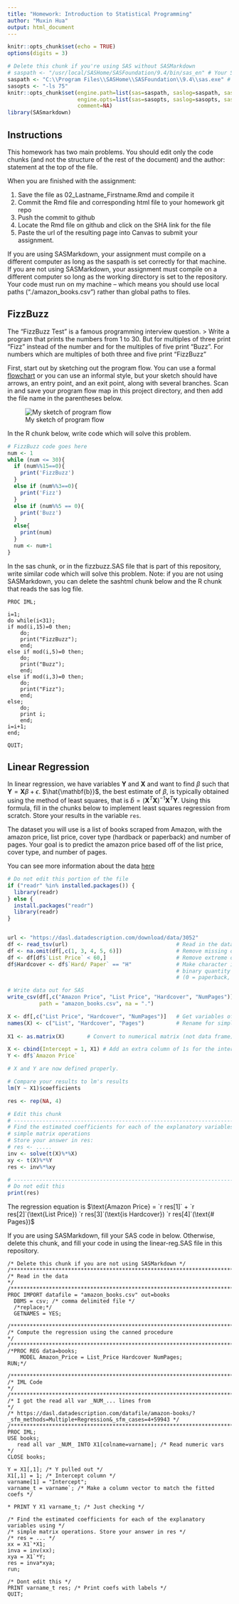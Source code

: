```yaml
---
title: "Homework: Introduction to Statistical Programming"
author: "Muxin Hua"
output: html_document
---
```


```r
knitr::opts_chunk$set(echo = TRUE)
options(digits = 3)
```

```r
# Delete this chunk if you're using SAS without SASMarkdown
# saspath <- "/usr/local/SASHome/SASFoundation/9.4/bin/sas_en" # Your SAS path goes here
saspath <- "C:\\Program Files\\SASHome\\SASFoundation\\9.4\\sas.exe" # Your SAS path goes here
sasopts <- "-ls 75"
knitr::opts_chunk$set(engine.path=list(sas=saspath, saslog=saspath, sashtml=saspath),
                      engine.opts=list(sas=sasopts, saslog=sasopts, sashtml=sasopts), 
                      comment=NA)
library(SASmarkdown)
```
## Instructions
This homework has two main problems. You should edit only the code chunks (and not the structure of the rest of the document) and the author: statement at the top of the file. 

When you are finished with the assignment: 

1. Save the file as 02_Lastname_Firstname.Rmd and compile it
2. Commit the Rmd file and corresponding html file to your homework git repo
3. Push the commit to github
4. Locate the Rmd file on github and click on the SHA link for the file
5. Paste the url of the resulting page into Canvas to submit your assignment.

If you are using SASMarkdown, your assignment must compile on a different computer as long as the saspath is set correctly for that machine.
If you are not using SASMarkdown, your assignment must compile on a different computer so long as the working directory is set to the repository. Your code must run on my machine -- which means you should use local paths ("./amazon_books.csv") rather than global paths to files.

## FizzBuzz

The "FizzBuzz Test" is a famous programming interview question. 
> Write a program that prints the numbers from 1 to 30. But for multiples of three print “Fizz” instead of the number and for the multiples of five print “Buzz”. For numbers which are multiples of both three and five print "FizzBuzz"

First, start out by sketching out the program flow. You can use a formal [flowchart](https://www.programiz.com/article/flowchart-programming) or you can use an informal style, but your sketch should have arrows, an entry point, and an exit point, along with several branches. Scan in and save your program flow map in this project directory, and then add the file name in the parentheses below.

![My sketch of program flow](./Flowchart.jpg)

In the R chunk below, write code which will solve this problem. 

```r

# FizzBuzz code goes here
num <- 1
while (num <= 30){
  if (num%%15==0){
    print('FizzBuzz')
  }
  else if (num%%3==0){
    print('Fizz')
  }
  else if (num%%5 == 0){
    print('Buzz')
  }
  else{
    print(num)
  }
  num <- num+1
}

```

In the sas chunk, or in the fizzbuzz.SAS file that is part of this repository, write similar code which will solve this problem. Note: if you are not using SASMarkdown, you can delete the sashtml chunk below and the R chunk that reads the sas log file. 

```sas
PROC IML;

i=1;
do while(i<31);
if mod(i,15)=0 then;
	do;
	print("FizzBuzz");
	end;
else if mod(i,5)=0 then;
	do;
	print("Buzz");
	end;
else if mod(i,3)=0 then;
	do;
	print("Fizz");
	end;
else;
	do;
	print i;
	end;
i=i+1;
end;

QUIT;
```

## Linear Regression

In linear regression, we have variables $\mathbf{Y}$ and $\mathbf{X}$ and want to find $\beta$ such that $\mathbf{Y} = \mathbf{X}\beta + \epsilon$. $\hat{\mathbf{b}}$, the best estimate of $\beta$, is typically obtained using the method of least squares, that is $\hat b = (\mathbf{X}^{T}\mathbf{X})^{-1}\mathbf{X}^T\mathbf{Y}$. Using this formula, fill in the chunks below to implement least squares regression from scratch. Store your results in the variable `res`.

The dataset you will use is a list of books scraped from Amazon, with the amazon price, list price, cover type (hardback or paperback) and number of pages. Your goal is to predict the amazon price based off of the list price, cover type, and number of pages.

You can see more information about the data [here](https://dasl.datadescription.com/datafile/amazon-books/?_sfm_methods=Multiple+Regression&_sfm_cases=4+59943)

```r
# Do not edit this portion of the file
if ("readr" %in% installed.packages()) {
  library(readr)
} else {
  install.packages("readr")
  library(readr)
}


url <- "https://dasl.datadescription.com/download/data/3052"
df <- read_tsv(url)                                  # Read in the data
df <- na.omit(df[,c(1, 3, 4, 5, 6)])                 # Remove missing observations
df <- df[df$`List Price` < 60,]                      # Remove extreme observations
df$Hardcover <- df$`Hard/ Paper` == "H"              # Make character into
                                                     # binary quantity 
                                                     # (0 = paperback, 1 = hardcover)

# Write data out for SAS
write_csv(df[,c("Amazon Price", "List Price", "Hardcover", "NumPages")], 
          path = "amazon_books.csv", na = ".")

X <- df[,c("List Price", "Hardcover", "NumPages")]   # Get variables of interest
names(X) <- c("List", "Hardcover", "Pages")          # Rename for simplicity
                                                     
X1 <- as.matrix(X)       # Convert to numerical matrix (not data frame)

X <- cbind(Intercept = 1, X1) # Add an extra column of 1s for the intercept
Y <- df$`Amazon Price`

# X and Y are now defined properly.

# Compare your results to lm's results
lm(Y ~ X1)$coefficients

res <- rep(NA, 4)
```

```r
# Edit this chunk
# ------------------------------------------------------------------------------
# Find the estimated coefficients for each of the explanatory variables using 
# simple matrix operations
# Store your answer in res: 
# res <- .....
inv <- solve(t(X)%*%X)
xy <- t(X)%*%Y
res <- inv%*%xy

# ------------------------------------------------------------------------------
# Do not edit this
print(res) 
```

The regression equation is $\text{Amazon Price} = `r res[1]` + `r res[2]`(\text{List Price}) `r res[3]`(\text{is Hardcover})  `r res[4]`(\text{# Pages})$


If you are using SASMarkdown, fill your SAS code in below. Otherwise, delete this chunk, and fill your code in using the linear-reg.SAS file in this repository.
```sas
/* Delete this chunk if you are not using SASMarkdown */
/********************************************************************************/
/* Read in the data                                                             */
/********************************************************************************/
PROC IMPORT datafile = "amazon_books.csv" out=books
  DBMS = csv; /* comma delimited file */
  /*replace;*/
  GETNAMES = YES;
  
/********************************************************************************/
/* Compute the regression using the canned procedure                            */
/********************************************************************************/
/*PROC REG data=books;
    MODEL Amazon_Price = List_Price Hardcover NumPages;
RUN;*/

/********************************************************************************/
/* IML Code                                                                     */
/********************************************************************************/
/* I got the read all var _NUM_... lines from                                   */
/* https://dasl.datadescription.com/datafile/amazon-books/?_sfm_methods=Multiple+Regression&_sfm_cases=4+59943 */
/********************************************************************************/
PROC IML;
USE books;
   read all var _NUM_ INTO X1[colname=varname]; /* Read numeric vars */
CLOSE books;
  
Y = X1[,1]; /* Y pulled out */
X1[,1] = 1; /* Intercept column */
varname[1] = "Intercept";
varname_t = varname`; /* Make a column vector to match the fitted coefs */
    
* PRINT Y X1 varname_t; /* Just checking */
    
/* Find the estimated coefficients for each of the explanatory variables using */
/* simple matrix operations. Store your answer in res */
/* res = ... */
xx = X1`*X1;
inva = inv(xx);
xya = X1`*Y;
res = inva*xya;
run; 

/* Dont edit this */     
PRINT varname_t res; /* Print coefs with labels */
QUIT;
```
